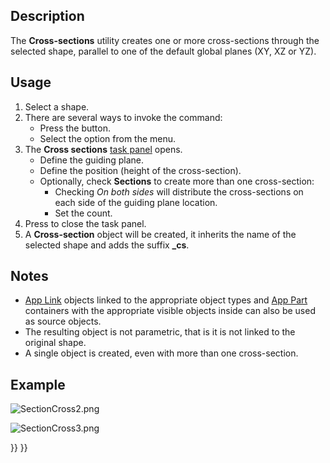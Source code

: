 <languages/>
<translate>

<!--T:12-->
{{Docnav
|[[Part_Section|Section]]
|[[Part_Offset|Offset]]
|[[Part_Workbench|Part]]
|IconL=Part_Section.svg
|IconR=Part_Offset.svg
|IconC=Workbench_Part.svg
}}

<!--T:1-->
{{GuiCommand
|Name=Part CrossSections
|MenuLocation=Part → Cross-sections...
|Workbenches=[[Part_Workbench|Part]]
|SeeAlso=[[Part_Section|Part Section]]
}}

==Description== <!--T:5-->

<!--T:6-->
The '''Cross-sections''' utility creates one or more cross-sections through the selected shape, parallel to one of the default global planes (XY, XZ or YZ).

==Usage== <!--T:7-->

<!--T:8-->
# Select a shape.
# There are several ways to invoke the command:
#* Press the {{Button|[[Image:Part_CrossSections.svg|16px]] [[Part_CrossSections|Cross-sections...]]}} button.
#* Select the {{MenuCommand|Part → [[Image:Part_CrossSections.svg|16px]] Cross-sections...}} option from the menu.
# The '''Cross sections''' [[Task_panel|task panel]] opens.
#* Define the guiding plane.
#* Define the position (height of the cross-section).
#* Optionally, check '''Sections''' to create more than one cross-section:
#** Checking ''On both sides'' will distribute the cross-sections on each side of the guiding plane location.
#** Set the count.
# Press {{Button|OK}} to close the task panel.
# A '''Cross-section''' object will be created, it inherits the name of the selected shape and adds the suffix '''_cs'''.

==Notes== <!--T:14-->

<!--T:10-->
* [[App_Link|App Link]] objects linked to the appropriate object types and [[App_Part|App Part]] containers with the appropriate visible objects inside can also be used as source objects. {{Version|0.20}}
* The resulting object is not parametric, that is it is not linked to the original shape.
* A single object is created, even with more than one cross-section.

==Example== <!--T:11-->

</translate>
[[Image:SectionCross2.png]]
<translate>
<!--T:15-->
{{Caption|Inputs}}

</translate>
[[Image:SectionCross3.png]]
<translate>
<!--T:16-->
{{Caption|Result}}


<!--T:13-->
{{Docnav
|[[Part_Section|Section]]
|[[Part_Offset|Offset]]
|[[Part_Workbench|Part]]
|IconL=Part_Section.svg
|IconR=Part_Offset.svg
|IconC=Workbench_Part.svg
}}

</translate>
{{Part_Tools_navi{{#translation:}}}}
{{Userdocnavi{{#translation:}}}}